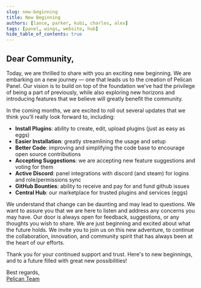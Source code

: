---
slug: new-beginning
title: New Beginning
authors: [lance, parker, kubi, charles, alex]
tags: [panel, wings, website, hub]
hide_table_of_contents: true
---

## Dear Community,

Today, we are thrilled to share with you an exciting new beginning.
We are embarking on a new journey — one that leads us to the creation of Pelican Panel.
Our vision is to build on top of the foundation we've had the privilege of being a part of previously,
while also exploring new horizons and introducing features that we believe will greatly benefit the community.

In the coming months, we are excited to roll out several updates that we think you'll really look forward to, including:

* **Install Plugins**: ability to create, edit, upload plugins (just as easy as eggs)
* **Easier Installation**: greatly streamlining the usage and setup
* **Better Code**: improving and simplifying the code base to encourage open source contributions
* **Accepting Suggestions**: we are accepting new feature suggestions and voting for them
* **Active Discord**: panel integrations with discord (and steam) for logins and role/permissions sync
* **GitHub Bounties**: ability to receive and pay for and fund github issues
* **Central Hub**: our marketplace for trusted plugins and services (eggs)

We understand that change can be daunting and may lead to questions.
We want to assure you that we are here to listen and address any concerns you may have.
Our door is always open for feedback, suggestions, or any thoughts you wish to share.
We are just beginning and excited about what the future holds.
We invite you to join us on this new adventure, to continue the collaboration, innovation, and community spirit that has always been at the heart of our efforts.

Thank you for your continued support and trust.
Here's to new beginnings, and to a future filled with great new possibilities!

Best regards,  
[Pelican Team](mailto:team@pelican.dev)
